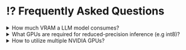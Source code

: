 
# ⁉️ Frequently Asked Questions

<details>
  <summary>How much VRAM a LLM model consumes?</summary>
  <div>By default, Tabby operates in int8 mode with CUDA, requiring approximately 8GB of VRAM for CodeLlama-7B.</div>
</details>

<details>
  <summary>What GPUs are required for reduced-precision inference (e.g int8)?</summary>
  <div>
    <ul>
      <li>int8: Compute Capability >= 7.0 or Compute Capability 6.1</li>
      <li>float16: Compute Capability >= 7.0</li>
      <li>bfloat16: Compute Capability >= 8.0</li>
    </ul>
    <p>
      To determine the mapping between the GPU card type and its compute capability, please visit <a href="https://developer.nvidia.com/cuda-gpus">this page</a>
    </p>
  </div>
</details>

<details>
  <summary>How to utilize multiple NVIDIA GPUs?</summary>
  <div>
    <p>Tabby supports replicating models across multiple devices to increase throughput. You can specify the GPUs for model replication by using the <b>--device-indices</b> option with the <b>tabby serve</b> command.</p>
    <CodeBlock language="bash">
    # Replicate model to GPU 0 and GPU 1.{'\n'}
    tabby serve ... --device-indices 0 --device-indices 1
    </CodeBlock>
  </div>
</details>
